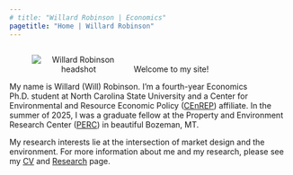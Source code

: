 ```yaml
---
# title: "Willard Robinson | Economics"
pagetitle: "Home | Willard Robinson"
---
```

<meta name="google-site-verification" content="apxfYeosxqOM5sqd5ri-fn1RF0FpUE1oWwMbxMH9Rkg"/>

<script type="application/ld+json">
  {
    "@context" : "https://schema.org",
    "@type" : "WebSite",
    "name" : "Willard Robinson",
    "url" : "https://wmrobin.github.io/"
  }
</script>

<!-- Google Tag Manager (noscript) -->
<noscript>
  <iframe src="https://www.googletagmanager.com/ns.html?id=GTM-5B8VD5SK"
height="0" width="0" style="display:none;visibility:hidden"></iframe>
</noscript>
<!-- End Google Tag Manager (noscript) -->

<style>
  figure {
    margin-right: 15px;
    text-align: center;
    float: left; 
  }

  figure img {
    /* Maintain aspect ratio */
    height: auto;
    /* Remove any extra space below the image */
    display: block;
  }
  
  /* Style for the caption */
   
  figcaption {
    /* Optional: Add a background color to improve readability */
    /*background-color: rgba(0, 0, 0, 0.7);
    /* Optional: Set text color */
    /*  color: #fff;
    /* Optional: Add padding for better aesthetics */
    /*  padding: 10px;
    box-sizing: border-box;
    /* Include padding in the width */
    display: block;
    /* Ensure the caption is a block-level element */
    /* Add space between the image and the caption */
    margin-top: 5px;
  }

</style>

<figure style= "max-width: 33%;" margin = "20">
  <img src="images/robinson-headshot.jpg" alt="Willard Robinson headshot">
</figure>

<br>

Welcome to my site!

My name is Willard (Will) Robinson.
I'm a fourth-year Economics Ph.D. student at North Carolina State University and a Center for Environmental and Resource Economic Policy (<a href="https://cenrep.ncsu.edu/" target="_blank">CEnREP</a>) affiliate.
In the summer of 2025, I was a graduate fellow at the Property and Environment Research Center (<a href="https://perc.org/" target="_blank">PERC</a>) in beautiful Bozeman, MT.

My research interests lie at the intersection of market design and the environment. For more information about me and my research, please see my [CV](cv.html) and [Research](research.html) page.
